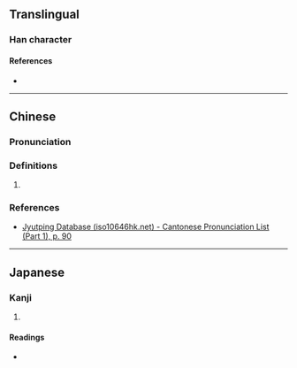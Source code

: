 {{character info}}
==Translingual==

===Han character===
{{Han char|rn=33|rad=士|as=12|sn=15|four=48146|canj=GTWI,XGTWI|ids=⿰士尊}}

====References====
* {{Han ref|kx=0244.100|dkj=05678|dj=0484.160|hdz=10488.130|uh=58FF|ud=22783|bh=E553|bd=58707}}

----

==Chinese==
{{zh-forms}}

===Pronunciation===
{{zh-pron
|m=zǔn
|c=cyun4
|mc=y
|oc=y
|cat=
}}

===Definitions===
{{zh-hanzi}}

# {{rfdef|zh|sort=士12}}

===References===
* [http://www.iso10646hk.net/jp/document/download.jsp Jyutping Database (iso10646hk.net) - Cantonese Pronunciation List (Part 1), p. 90]

----

==Japanese==

===Kanji===
{{ja-kanji|grade=|rs=士12}}

# {{rfdef|ja|sort=士12}}

====Readings====
* {{ja-readings|on=[[しゅん]] (shun), [[そん]] (son)|kun=[[まう]] (mau)}}